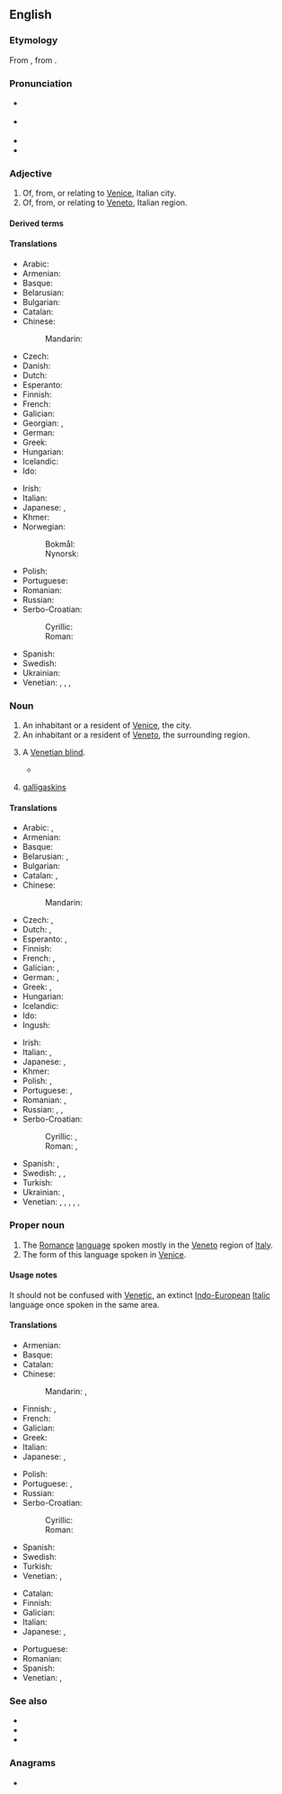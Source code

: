 {{also|venetian}}
==English==

===Etymology===
From {{af|en|Venetia|-an}}, from {{der|en|la|Venetia|t=Venice}}.

===Pronunciation===
* {{a|GA}} {{IPA|en|/vəˈniʃən/}}
* {{a|RP}} {{IPA|en|/vɪˈniːʃən/}}
* {{audio|en|LL-Q1860 (eng)-Vealhurl-Venetian.wav |Audio (UK)}}
* {{rhymes|en|iːʃən|s=3}}

===Adjective===
{{en-adj|-}}

# Of, from, or relating to [[Venice]], Italian city.
# Of, from, or relating to [[Veneto]], Italian region.

====Derived terms====
{{der4|en
|Venetian blind
|Venetian carpet
|Venetian ceruse
|Venetian chalk
|Venetian door
|Venetian glass
|Venetianness
|Venetian red
|Venetian soap
|Venetian sumac
|Venetian swell
|Venetian window
}}

====Translations====
{{trans-top|relating to Venice}}
* Arabic: {{t|ar|بُنْدُقَانِيّ}}
* Armenian: {{t|hy|վենետիկյան}}
* Basque: {{t|eu|veneziar}}
* Belarusian: {{t|be|венецыя́нскі}}
* Bulgarian: {{t|bg| венециа́нски}}
* Catalan: {{t+|ca|venecià}}
* Chinese:
*: Mandarin: {{t|cmn|[[威尼斯]][[的]]|tr=Wēinísī de}}
* Czech: {{t+|cs|benátský}}
* Danish: {{t|da|venetiansk}}
* Dutch: {{t+|nl|Venetiaans}}
* Esperanto: {{t|eo|veneciana}}
* Finnish: {{t+|fi|venetsialainen}}
* French: {{t+|fr|vénitien}}
* Galician: {{t+|gl|veneciano}}
* Georgian: {{t|ka|ვენეციური}}, {{t|ka|ვენეციელი}}
* German: {{t+|de|venezianisch}}
* Greek: {{t+|el|βενετσιάνικος}}
* Hungarian: {{t+|hu|velencei}}
* Icelandic: {{t|is|feneyskur}}
* Ido: {{t|io|Veniziana}}
{{trans-mid}}
* Irish: {{t|ga|Veinéiseach}}
* Italian: {{t+|it|veneziano}}
* Japanese: {{t|ja|[[ヴェネツィア]][[の]]|tr=Venetsia no}}, {{t|ja|[[ベネチア]][[の]]|tr=Benechia no}}
* Khmer: {{t|km|វ៉ិនែសស្យ៉ា}}
* Norwegian:
*: Bokmål: {{t|nb|venetiansk}}
*: Nynorsk: {{t|nn|venetiansk}}
* Polish: {{t+|pl|wenecki}}
* Portuguese: {{t+|pt|veneziano}}
* Romanian: {{t+|ro|venețian}}
* Russian: {{t+|ru|венециа́нский}}
* Serbo-Croatian:
*: Cyrillic: {{t|sh|венецѝја̄нскӣ}}
*: Roman: {{t+|sh|venecìjānskī}}
* Spanish: {{t+|es|veneciano}}
* Swedish: {{t+|sv|venetiansk}}
* Ukrainian: {{t|uk|венеціа́нський}}
* Venetian: {{t|vec|venessian}}, {{t+|vec|venesian}}, {{t|vec|venessiano}}, {{t|vec|venesiano}}
{{trans-bottom}}

===Noun===
{{en-noun}}

# An inhabitant or a resident of [[Venice]], the city.
# An inhabitant or a resident of [[Veneto]], the surrounding region.
# {{lb|en|colloquial}} A [[Venetian blind]].
#* {{quote-book|en|year=1859|author=Mowbray Thomson|authorlink=Mowbray Thomson|title=The Story of Cawnpore|passage=We never saw her ladyship, but the attendants told us, that the '''Venetians''' of her apartments were not impenetrably opaque from within, and that the old lady had seen us, and was concerned for our welfare.}}
# {{lb|en|obsolete|in the plural}} [[galligaskins]]

====Translations====
{{trans-top|inhabitant of Venice}}
* Arabic: {{t|ar|بُنْدُقَانِيّ|m}}, {{t|ar|بُنْدُقَانِيَّة|f}}
* Armenian: {{t|hy|վենետիկցի}}
* Basque: {{t|eu|veneziar}}
* Belarusian: {{t|be|венецыя́нец|m}}, {{t|be|венецыя́нка|f}}
* Bulgarian: {{t|bg|венециа́нец|m}}
* Catalan: {{t+|ca|venecià|m}}, {{t+|ca|veneciana|f}}
* Chinese:
*: Mandarin: {{t|cmn|[[威尼斯]][[人]]|tr=Wēinísī rén}}
* Czech: {{t+|cs|Benátčan|m}}, {{t+|cs|Benátčanka|f}}
* Dutch: {{t+|nl|Venetiaan|m}}, {{t+|nl|Venetiaanse|f}}
* Esperanto: {{t|eo|veneciano}} {{qualifier|man or woman}}, {{t|eo|venecianino}} {{qualifier|woman}}
* Finnish: {{t+|fi|venetsialainen}}
* French: {{t+|fr|Vénitien|m}}, {{t+|fr|Vénitienne|f}}
* Galician: {{t+|gl|veneciano|m}}, {{t|gl|veneciana|f}}
* German: {{t+|de|Venezianer|m}}, {{t+|de|Venezianerin|f}}
* Greek: {{t+|el|Βενετσιάνος|m}}, {{t+|el|Βενετσιάνα|f}}
* Hungarian: {{t+|hu|velencei}}
* Icelandic: {{t|is|Feneyingur|m}}
* Ido: {{t|io|Veniziano}}
* Ingush: {{t|inh|вендигаз}}
{{trans-mid}}
* Irish: {{t|ga|Veinéiseach|m}}
* Italian: {{t+|it|veneziano|m}}, {{t+|it|veneziana|f}}
* Japanese: {{t|ja|[[ヴェネツィア]][[人]]|tr=ヴェネツィアじん, Venetsia-jin}}, {{t|ja|[[ベネチア]][[人]]|tr=ベネチアじん, Benechia-jin}}
* Khmer: {{t|km|វ៉ិនែសស្យ៉ា|sc=Khmr}}
* Polish: {{t+|pl|wenecjanin|m}}, {{t+|pl|wenecjanka|f}}
* Portuguese: {{t+|pt|veneziano|m}}, {{t|pt|veneziana|f}}
* Romanian: {{t+|ro|venețian|m}}, {{t+|ro|venețiană|f}}
* Russian: {{t+|ru|венециа́нец|m}}, {{t+|ru|венециа́нин|m}}, {{t+|ru|венециа́нка|f}}
* Serbo-Croatian:
*: Cyrillic: {{t|sh|Венеција́нац|m}}, {{t|sh|Венецѝја̄нка|f}}
*: Roman: {{t+|sh|Venecijánac|m}}, {{t|sh|Venecìjānka|f}}
* Spanish: {{t+|es|veneciano|m}}, {{t+|es|veneciana|f}}
* Swedish: {{t+|sv|venetian|c}}, {{t|sv|venetianare|c}} {{qualifier|man or woman}}, {{t+|sv|venetianska|c}} {{qualifier|woman}}
* Turkish: {{t|tr|Venedikli}}
* Ukrainian: {{t|uk|венеціа́нець|m}}, {{t|uk|венеціа́нка|f}}
* Venetian: {{t|vec|venessian|m}}, {{t|vec|venessiano|m}}, {{t|vec|venessiana|f}}, {{t+|vec|venesian|m}}, {{t|vec|venesiano|m}}, {{t|vec|venesiana|f}}
{{trans-bottom}}

===Proper noun===
{{en-proper noun}}
{{wikipedia|Venetian language}}

# The [[Romance]] [[language]] spoken mostly in the [[Veneto]] region of [[Italy]].
# The form of this language spoken in [[Venice]].

====Usage notes====
It should not be confused with [[Venetic]], an extinct [[Indo-European]] [[Italic]] language once spoken in the same area.

====Translations====
{{trans-top|Romance language spoken in Veneto}}
* Armenian: {{t|hy|[[Վենետիկ|Վենետիկի]] [[բարբառ]]}}
* Basque: {{t+|eu|veneziera}}
* Catalan: {{t+|ca|vènet|m}}
* Chinese:
*: Mandarin: {{t|cmn|威尼斯語}}, {{t|cmn|威尼斯语|tr=Wēinísī yǔ}}
* Finnish: {{t+|fi|venetsia}}, {{t+|fi|veneto}}
* French: {{t+|fr|vénitien|m}}
* Galician: {{t+|gl|véneto|m}}
* Greek: {{t+|el|βενετικά|n-p}}
* Italian: {{t+|it|veneto|m}}
* Japanese: {{t|ja|ヴェネト語|tr=ヴェネトご, Veneto-go}}, {{t|ja|ベネト語|tr=ベネトご, Beneto-go}}
{{trans-mid}}
* Polish: {{t+|pl|wenecki|m}}
* Portuguese: {{t+|pt|vêneto|m}}, {{t+|pt|véneto|m}}
* Russian: {{t+|ru|вене́тский|m}}
* Serbo-Croatian:
*: Cyrillic: {{t|sh|венецѝја̄нскӣ|m}}
*: Roman: {{t+|sh|venecìjānskī|m}}
* Spanish: {{t+|es|véneto|m}}
* Swedish: {{t+|sv|venetianska|c}}
* Turkish: {{t+|tr|Venedikçe}}
* Venetian: {{t+|vec|vèneto|m}}, {{t|vec|[[łéngua]] [[vèneta]]|f}}
{{trans-bottom}}

{{trans-top|form of Venetian spoken in Venice}}
* Catalan: {{t+|ca|venecià|m}}
* Finnish: {{t|fi|[[Venetsian]] [[murre]]}}
* Galician: {{t+|gl|veneciano|m}}
* Italian: {{t+|it|veneziano|m}}
* Japanese: {{t+|ja|ヴェネツィア語|tr=ヴェネツィアご, Venetsia-go}}, {{t|ja|ベネチア語|tr=ベネチアご, Benechia-go}}
{{trans-mid}}
* Portuguese: {{t+|pt|veneziano|m}}
* Romanian: {{t+|ro|venețiană|f}}
* Spanish: {{t+|es|veneciano|m}}
* Venetian: {{t+|vec|venesian|m}}, {{t|vec|venessian|m}}
{{trans-bottom}}

===See also===
* {{langcat|vec}}
* {{ISO 639|ref=1||vec}}
* {{linguist list|vec}}

===Anagrams===
* {{anagrams|en|a=aeeinntv|Aventine}}

{{topics|en|Demonyms|Languages|Veneto|Venice}}